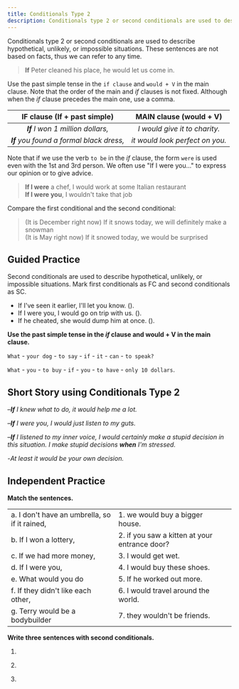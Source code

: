 ```yaml
---
title: Conditionals Type 2
description: Conditionals type 2 or second conditionals are used to describe hypothetical, unlikely, or impossible situations. These sentences are not based on facts, thus we can refer to any time.
---
```


Conditionals type 2 or second conditionals are used to describe hypothetical, unlikely, or impossible situations. These sentences are not based on facts, thus we can refer to any time.

> **If** Peter cleaned his place, he would let us come in.

Use the past simple tense in the `if clause` and `would + V` in the main clause. Note that the order of the main and _if_ clauses is not fixed. Although when the _if_ clause precedes the main one, use a comma.

|       IF clause (If + past simple)       |     MAIN clause (would + V)     |
| :--------------------------------------: | :-----------------------------: |
|    _**If** I won 1 million dollars,_     |  _I would give it to charity._  |
| _**If** you found a formal black dress,_ | _it would look perfect on you._ |

Note that if we use the verb `to be` in the _if_ clause, the form `were` is used even with the 1st and 3rd person. We often use "If I were you..." to express our opinion or to give advice.

> **If I were** a chef, I would work at some Italian restaurant  
> **If I were you**, I wouldn't take that job

Compare the first conditional and the second conditional:

> (It is December right now) If it snows today, we will definitely make a snowman  
> (It is May right now) If it snowed today, we would be surprised

## Guided Practice

<Callout mt={8}>
  Second conditionals are used to describe hypothetical, unlikely, or impossible
  situations. Mark first conditionals as FC and second conditionals as SC.
</Callout>

- If I've seen it earlier, I'll let you know. (<Blank />). <Tooltip content="FC" />
- If I were you, I would go on trip with us. (<Blank />). <Tooltip content="SC" />
- If he cheated, she would dump him at once. (<Blank />). <Tooltip content="SC" />

**Use the past simple tense in the _if_ clause and would + V in the main clause.**

`What` - `your dog` - `to say` - `if` - `it` - `can` - `to speak?` <Tooltip content="What would your dog say if it could speak?" />

`What` - `you` - `to buy` - `if` - `you` - `to have` - `only 10 dollars`. <Tooltip content="What would you buy if you had only 10 dollars" />

## Short Story using Conditionals Type 2

–_**If** I knew what to do, it would help me a lot._

–_**If** I were you, I would just listen to my guts._

–_**If** I listened to my inner voice, I would certainly make a stupid decision in this situation. I make stupid decisions **when** I'm stressed._

-_At least it would be your own decision._

## Independent Practice

**Match the sentences.**

|                                               |                                               |                              |
| :-------------------------------------------- | :-------------------------------------------- | :--------------------------- |
| a. I don't have an umbrella, so if it rained, | 1. we would buy a bigger house.               | <Tooltip content="(a, 3)" /> |
| b. If I won a lottery,                        | 2. if you saw a kitten at your entrance door? | <Tooltip content="(b, 6)" /> |
| c. If we had more money,                      | 3. I would get wet.                           | <Tooltip content="(c, 1)" /> |
| d. If I were you,                             | 4. I would buy these shoes.                   | <Tooltip content="(d, 4)" /> |
| e. What would you do                          | 5. If he worked out more.                     | <Tooltip content="(e, 2)" /> |
| f. If they didn't like each other,            | 6. I would travel around the world.           | <Tooltip content="(f, 7)" /> |
| g. Terry would be a bodybuilder               | 7. they wouldn't be friends.                  | <Tooltip content="(g, 5)" /> |

**Write three sentences with second conditionals.**

1. <Blank />
   <Tooltip content="Where would you be if you could live anywhere in the world?" />

2. <Blank /> <Tooltip content="If I were you, I would ask him out." />

3. <Blank />
   <Tooltip content="If there were more shops nearby, I wouldn't have to spend 30 minutes on a drive." />
